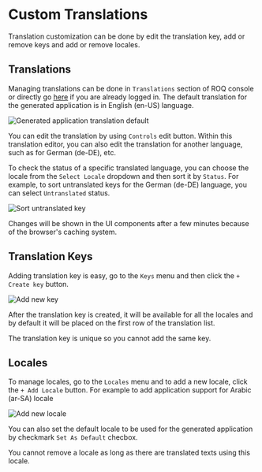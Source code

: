 
# Custom Translations

Translation customization can be done by edit the translation key, add or remove keys and add or remove locales.

## Translations

Managing translations can be done in `Translations` section of ROQ console or directly go [here](https://console.roq.tech/localization/translations) if you are already logged in. The default translation for the generated application is in English (en-US) language.

![Generated application translation default](/app-default-local-translation.png)

You can edit the translation by using `Controls` edit button. Within this translation editor, you can also edit the translation for another language, such as for German (de-DE), etc.

To check the status of a specific translated language, you can choose the locale from the `Select Locale` dropdown and then sort it by `Status`. For example, to sort untranslated keys for the German (de-DE) language, you can select `Untranslated` status.

![Sort untranslated key](/sort-untranslated-key.png)

Changes will be shown in the UI components after a few minutes because of the browser's caching system.

## Translation Keys

Adding translation key is easy, go to the `Keys` menu and then click the `+ Create key` button.

![Add new key](/add-new-key.png)

After the translation key is created, it will be available for all the locales and by default it will be placed on the first row of the translation list. 

<Callout type="info" emoji="ℹ️">
The translation key is unique so you cannot add the same key.
</Callout>

## Locales

To manage locales, go to the `Locales` menu and to add a new locale, click the `+ Add Locale` button. For example to add application support for Arabic (ar-SA) locale

![Add new locale](/add-new-locale.png)

You can also set the default locale to be used for the generated application by checkmark `Set As Default` checbox.

<Callout type="info" emoji="ℹ️">
You cannot remove a locale as long as there are translated texts using this locale.
</Callout>
